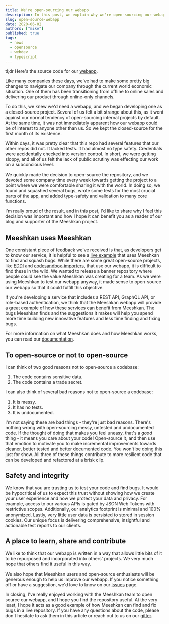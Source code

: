 ```yaml
---
title: We're open-sourcing our webapp
description: In this post, we explain why we're open-sourcing our webapp and how we hope it will be helpful.
slug: open-source-webapp
date: 2020-06-02
authors: ["mike"]
published: true
tags:
  - news
  - opensource
  - webdev
  - typescript
---
```


tl;dr Here's the source code for our [webapp](https://github.com/meeshkan/webapp).

Like many companies these days, we've had to make some pretty big changes to navigate our company through the current world economic situation. One of them has been transitioning from offline to online sales and delivering our product through online-only channels.

To do this, we knew we'd need a webapp, and we began developing one as a closed-source project. Several of us felt a bit strange about this, as it went against our normal tendency of open-sourcing internal projects by default. At the same time, it was not immediately apparent how our webapp could be of interest to anyone other than us. So we kept the closed-source for the first month of its existence.

Within days, it was pretty clear that this repo had several features that our other repos did not. It lacked tests. It had almost no type safety. Credentials were accidentally checked into version control. In short, we were getting sloppy, and all of us felt the lack of public scrutiny was effecting our work on a subconcious level.

We quickly made the decision to open-source the repository, and we devoted some company time every week towards getting the project to a point where we were comfortable sharing it with the world. In doing so, we found and squashed several bugs, wrote some tests for the most crucial parts of the app, and added type-safety and validation to many core functions.

I'm really proud of the result, and in this post, I'd like to share why I feel this decision was important and how I hope it can benefit you as a reader of our blog and supporter of the Meeshkan project.

## Meeshkan uses Meeshkan

One consistant piece of feedback we've received is that, as developers get to know our service, it is helpful to see a [live example](https://github.com/meeshkan/webapp) that uses Meeshkan to find and squash bugs. While there are some great open-source projects, like [EDDI](https://github.com/labsai/eddi) and [codesandbox-importers](https://github.com/codesandbox/codesandbox-importers), that use our webapp, it is difficult to find these in the wild. We wanted to release a banner repository where people could see the value Meeshkan was creating for a team. As we were using Meeshkan to test our webapp anyway, it made sense to open-source our webapp so that it could fulfill this objective.

If you're developing a service that includes a REST API, GraphQL API, or role-based authentication, we think that the Meeshkan webapp will provide a great example of how these services can benefit from Meeshkan. The bugs Meeshkan finds and the suggestions it makes will help you spend more time building new innovative features and less time finding and fixing bugs.

For more information on what Meeshkan does and how Meeshkan works, you can read our [documentation](https://meeshkan.com/docs/).

## To open-source or not to open-source

I can think of two good reasons not to open-source a codebase:

1. The code contains sensitive data.
1. The code contains a trade secret.

I can also think of several bad reasons not to open-source a codebase:

1. It is messy.
1. It has no tests.
1. It is undocumented.

I'm not saying these are bad things - they're just bad reasons. There's nothing wrong with open-sourcing messy, untested and undocumented code. If the thought of doing that makes you feel uneasy, that's a _good_ thing - it means you care about your code! Open-source it, and then use that emotion to motivate you to make incremental improvements towards cleaner, better tested and better documented code. You won't be doing this just for show. All three of these things contribute to more resilient code that can be developed and refactored at a brisk clip.

## Safety and integrity

We know that you are trusting us to test your code and find bugs. It would be hypocritical of us to expect this trust without showing how we create your user experience and how we protect your data and privacy. For example, access to our various APIs is gated by JSON Web Tokens with restrictive scopes. Additionally, our analytics footprint is minimal and 100% anonymized. Lastly, very little user data is persisted to stored in session cookies. Our unique focus is delivering comprehensive, insightful and actionable test reports to our clients.

## A place to learn, share and contribute

We like to think that our webapp is written in a way that allows little bits of it to be repurposed and incorporated into others' projects. We very much hope that others find it useful in this way.

We also hope that Meeshkan users and open-source enthusiasts will be generous enough to help us improve our webapp. If you notice something off or have a suggestion, we'd love to know on our [issues](https://github.com/meeshkan/webapp/issues) page.

In closing, I've really enjoyed working with the Meeshkan team to open source our webapp, and I hope you find the repository useful. At the very least, I hope it acts as a good example of how Meeshkan can find and fix bugs in a live repository. If you have any questions about the code, please don't hesitate to ask them in this article or reach out to us on our [gitter](https://gitter.com/meeshkan).
